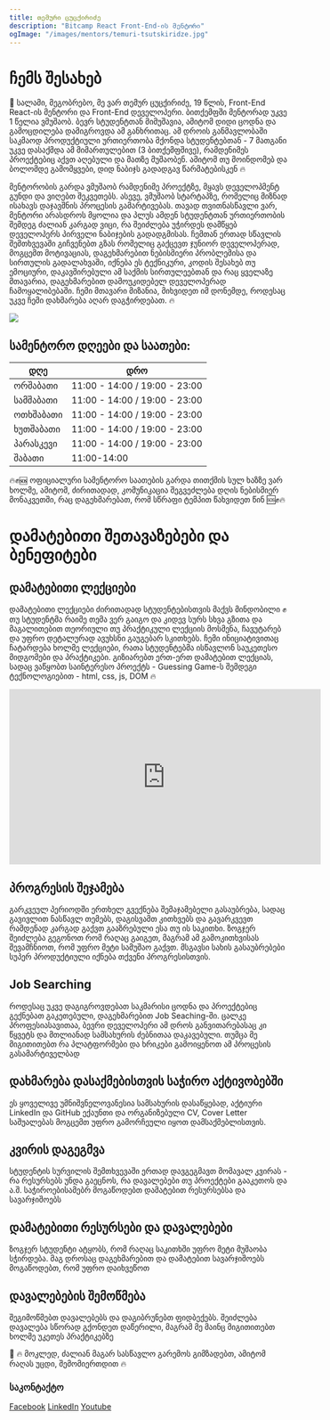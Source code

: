 ```yaml
---
title: თემური ცუცქირიძე
description: "Bitcamp React Front-End-ის მენტორი"
ogImage: "/images/mentors/temuri-tsutskiridze.jpg"
---
```


# ჩემს შესახებ

👋 სალამი, მეგობრებო, მე ვარ თემურ ცუცქირიძე, 19 წლის, Front-End React-ის მენტორი და Front-End დეველოპერი. ბითქემფში მენტორად უკვე 1 წელია ვმუშაობ. ბევრ სტუდენტთან მიმუშავია, ამიტომ დიდი ცოდნა და გამოცდილება დამიგროვდა ამ განხრითაც. ამ დროის განმავლობაში საკმაოდ პროდუქტიული ურთიერთობა მქონდა სტუდენტებთან - 7 მათგანი უკვე დასაქმდა ამ მიმართულებით (3 ბითქემფშივე), რამდენიმეს პროექტებიც აქვთ აღებული და მათზე მუშაობენ. ამიტომ თუ მოინდომებ და ბოლომდე გამომყვები, დიდ ნაბიჯს გადადგავ წარმატებისკენ 🔥

მენტორობის გარდა ვმუშაობ რამდენიმე პროექტზე, მყავს დეველოპმენტ გუნდი და ვიღებთ შეკვეთებს. ასევე, ვმუშაობ სტარტაპზე, რომელიც მიზნად ისახავს დაჯავშნის პროცესის გამარტივებას. თავად თვითნასწავლი ვარ, მენტორი არასდროს მყოლია და პლუს ამდენ სტუდენტთან ურთიერთობის შემდეგ ძალიან კარგად ვიცი, რა შეიძლება უჭირდეს დამწყებ დეველოპერს პირველი ნაბიჯების გადადგმისას. ჩემთან ერთად სწავლის შემთხვევაში გიჩვენებთ გზას რომელიც გაქცევთ ჯუნიორ დეველოპერად, მოგცემთ მოტივაციას, დაგეხმარებით ნებისმიერი პრობლემისა და სირთულის გადალახვაში, იქნება ეს ტექნიკური, კოდის შესახებ თუ ემოციური, დაკავშირებული ამ საქმის სირთულეებთან და რაც ყველაზე მთავარია, დაგეხმარებით დამოუკიდებელ დეველოპერად ჩამოყალიბებაში. ჩემი მთავარი მიზანია, მიხვიდეთ იმ დონემდე, როდესაც უკვე ჩემი დახმარება აღარ დაგჭირდებათ. 🔥

<img
  src="/images/mentors/temuri-tsutskiridze.png"
  className="rounded-md border w-[300px] mt-5 mx-auto"
/>

## სამენტორო დღეები და საათები:

| **დღე**   | **დრო**                       |
| --------- | ----------------------------- |
| ორშაბათი  | 11:00 - 14:00 / 19:00 - 23:00 |
| სამშაბათი | 11:00 - 14:00 / 19:00 - 23:00 |
| ოთხშაბათი | 11:00 - 14:00 / 19:00 - 23:00 |
| ხუთშაბათი | 11:00 - 14:00 / 19:00 - 23:00 |
| პარასკევი | 11:00 - 14:00 / 19:00 - 23:00 |
| შაბათი    | 11:00-14:00                   |

🔥✊🆘 ოფიციალური სამენტორო საათების გარდა თითქმის სულ ხაზზე ვარ ხოლმე, ამიტომ, ძირითადად, კომუნიკაცია შეგვეძლება დღის ნებისმიერ მონაკვეთში, რაც დაგეხმარებათ, რომ სწრაფი ტემპით წახვიდეთ წინ 🆘✊🔥

# დამატებითი შეთავაზებები და ბენეფიტები

## დამატებითი ლექციები

დამატებითი ლექციები ძირითადად სტუდენტებისთვის მაქვს მინდობილი ✊ თუ სტუდენტმა რაიმე თემა ვერ გაიგო და კიდევ სურს სხვა გზითა და მაგალითებით თეორიული თუ პრაქტიკული ლექციის მოსმენა, ჩავუტარებ და უფრო დეტალურად ავუხსნი გაუგებარ სკითხებს. ჩემი ინიციატივითაც ჩატარდება ხოლმე ლექციები, რათა სტუდენტებმა ისწავლონ საუკეთესო მიდგომები და პრაქტიკები. გიზიარებთ ერთ-ერთ დამატებით ლექციას, სადაც ვაწყობთ საინტერესო პროექტს - Guessing Game-ს შემდეგი ტექნოლოგიებით - html, css, js, DOM 🔥

<iframe
  width="560"
  height="315"
  src="https://www.youtube.com/embed/peU2E57klGU?si=pkaVYmyZcjAqycaJ"
  title="YouTube video player"
  frameBorder="0"
  allow="accelerometer; autoplay; clipboard-write; encrypted-media; gyroscope; picture-in-picture; web-share"
  allowFullScreen
></iframe>

## პროგრესის შეჯამება

გარკვეულ პერიოდში ერთხელ გვექნება შემაჯამებელი გასაუბრება, სადაც გავივლით ნასწავლ თემებს, დაგისვამთ კითხვებს და გავარკვევთ რამდენად კარგად გაქვთ გააზრებული ესა თუ ის საკითხი. ზოგჯერ შეიძლება გეგონოთ რომ რაღაც გაიგეთ, მაგრამ ამ გამოკითხვისას შევამჩნიოთ, რომ უფრო მეტი სამუშაო გაქვთ. მსგავსი სახის გასაუბრებები სუპერ პროდუქტიული იქნება თქვენი პროგრესისთვის.

## Job Searching

როდესაც უკვე დაგიგროვდებათ საკმარისი ცოდნა და პროექტებიც გექნებათ გაკეთებული, დაგეხმარებით Job Seaching-ში. ცალკე პროფესიასავითაა, ბევრი დეველოპერი ამ დროს განვითარებასაც კი წყვეტს და მთლიანად სამსახურის ძებნითაა დაკავებული. თუმცა მე მიგითითებთ რა პლატფორმები და ხრიკები გამოიყენოთ ამ პროცესის გასამარტიველბად

## დახმარება დასაქმებისთვის საჭირო აქტივობებში

ეს ყოველივე უმნიშვნელოვანესია სამსახურის დასაწყებად, აქტიური LinkedIn და GitHub ექაუნთი და ორგანიზებული CV, Cover Letter საშუალებას მოგცემთ უფრო გამორჩეული იყოთ დამსაქმებლისთვის.

## კვირის დაგეგმვა

სტუდენტის სურვილის შემთხვევაში ერთად დავგეგმავთ მომავალ კვირას - რა რესურსებს უნდა გაეცნოს, რა დავალებები თუ პროექტები გააკეთოს და ა.შ. საჭიროებისამებრ მოგაწოდებთ დამატებით რესურსებსა და სავარჯიშოებს

## დამატებითი რესურსები და დავალებები

ზოგჯერ სტუდენტი ატყობს, რომ რაღაც საკითხში უფრო მეტი მუშაობა სჭირდება. მაგ დროსაც დაგეხმარებით და დამატებით სავარჯიშოებს მოგაწოდებთ, რომ უფრო დაიხვეწოთ

## დავალებების შემოწმება

შეგიმოწმებთ დავალებებს და დაგიბრუნებთ ფიდბექებს. შეიძლება დავალება სწორად გქონდეთ დაწერილი, მაგრამ მე მაინც მიგითითებთ ხოლმე უკეთეს პრაქტიკებზე

🚀 🔥 მოკლედ, ძალიან მაგარ სასწავლო გარემოს გიმზადებთ, ამიტომ რაღას უცდი, შემომიერთდით 🔥

### საკონტაქტო

[Facebook](https://www.facebook.com/temuri.tsutskiridze.7)
[LinkedIn](https://www.linkedin.com/in/temuri-tsutskiridze-280935254/)
[Youtube](https://www.youtube.com/@TemuriTsutskiridze)
